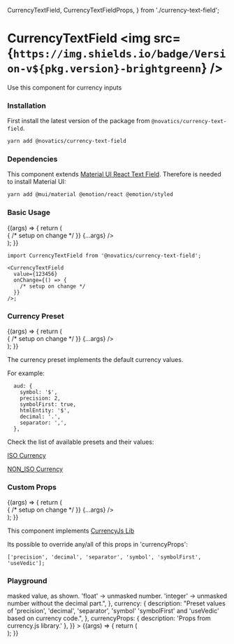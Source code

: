   CurrencyTextField,
  CurrencyTextFieldProps,
} from './currency-text-field';

<Meta title="Currency Textfield" component={CurrencyTextField} />

# CurrencyTextField <img src={`https://img.shields.io/badge/Version-v${pkg.version}-brightgreenn`} />

Use this component for currency inputs

### Installation

First install the latest version of the package from `@novatics/currency-text-field`.

```bash
yarn add @novatics/currency-text-field
```

### Dependencies

This component extends [Material UI React Text Field](https://mui.com/material-ui/react-text-field). Therefore is needed to install Material UI:

```bash
yarn add @mui/material @emotion/react @emotion/styled
```

### Basic Usage

<Canvas>
  <Story name="Basic Usage">
    {(args) => {
      return (
        <div style={{ display: 'flex', flexDirection: 'row' }}>
          <CurrencyTextField
            value={123456}
            onChange={() => {
              /* setup on change */
            }}
            {...args}
          />
        </div>
      );
    }}
  </Story>
</Canvas>

```tsx
import CurrencyTextField from '@novatics/currency-text-field';

<CurrencyTextField
  value={123456}
  onChange={() => {
    /* setup on change */
  }}
/>;
```

### Currency Preset

<Canvas>
  <Story name="Currency Preset">
    {(args) => {
      return (
        <div style={{ display: 'flex', flexDirection: 'row' }}>
          <CurrencyTextField
            value={123456}
            currency="aud"
            onChange={() => {
              /* setup on change */
            }}
            {...args}
          />
        </div>
      );
    }}
  </Story>
</Canvas>

The currency preset implements the default currency values.

For example:

```tsx
  aud: {
    symbol: '$',
    precision: 2,
    symbolFirst: true,
    htmlEntity: '$',
    decimal: '.',
    separator: ',',
  },
```

Check the list of available presets and their values:

[ISO Currency](https://github.com/Novatics/novatics/blob/dojo/NUI-15-masked-inputs/packages/currency-text-field/src/currency/currency_iso.ts)

[NON_ISO Currency](https://github.com/Novatics/novatics/blob/dojo/NUI-15-masked-inputs/packages/currency-text-field/src/currency/currency_non_iso.ts)

### Custom Props

<Canvas>
  <Story name="Custom Props">
    {(args) => {
      return (
        <div style={{ display: 'flex', flexDirection: 'row' }}>
          <CurrencyTextField
            value={1234567}
            currency="aud"
            currencyProps={{
              decimal: '_',
              precision: 3,
              separator: '-',
              symbol: '(^.^)',
              symbolFirst: false,
            }}
            onChange={() => {
              /* setup on change */
            }}
            {...args}
          />
        </div>
      );
    }}
  </Story>
</Canvas>

This component implements [CurrencyJs Lib](https://currency.js.org/)

Its possible to override any/all of this props in 'currencyProps':

```tsx
['precision', 'decimal', 'separator', 'symbol', 'symbolFirst', 'useVedic'];
```

### Playground

<Canvas>
  <Story
    name="Playground"
    argTypes={{
      onChange: { description: "Input's onChange method." },
      value: { description: "Input's initial value." },
      outputFormat: {
        description:
          "Format type returned on onChange Method. 'string' -> masked value, as shown. 'float' -> unmasked number. 'integer' -> unmasked number without the decimal part.",
      },
      currency: {
        description:
          "Preset values of 'precision', 'decimal', 'separator', 'symbol'  'symbolFirst' and 'useVedic' based on currency code.",
      },
      currencyProps: { description: 'Props from currency.js library.' },
    }}
  >
    {(args) => {
      return (
        <div style={{ display: 'flex', flexDirection: 'row' }}>
          <CurrencyTextField {...args} />
        </div>
      );
    }}
  </Story>
</Canvas>

<ArgsTable story="Playground" />
